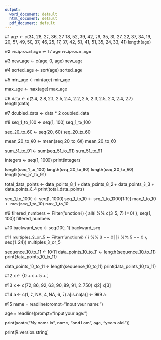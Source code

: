 ```yaml
---
output:
  word_document: default
  html_document: default
  pdf_document: default
---
```

#1
age <- c(34, 28, 22, 36, 27, 18, 52, 39, 42, 29, 35, 31, 27, 22, 37, 34, 19, 20, 57, 49, 50, 37, 46, 25, 17, 37, 42, 53, 41, 51, 35, 24, 33, 41)
length(age)

#2
reciprocal_age <- 1 / age
reciprocal_age

#3
new_age <- c(age, 0, age)
new_age

#4
sorted_age <- sort(age)
sorted_age

#5
min_age <- min(age)
min_age

max_age <- max(age)
max_age

#6
data <- c(2.4, 2.8, 2.1, 2.5, 2.4, 2.2, 2.5, 2.3, 2.5, 2.3, 2.4, 2.7)
length(data)

#7
doubled_data <- data * 2
doubled_data

#8
seq_1_to_100 <- seq(1, 100)
seq_1_to_100

seq_20_to_60 <- seq(20, 60)
seq_20_to_60

mean_20_to_60 <- mean(seq_20_to_60)
mean_20_to_60

sum_51_to_91 <- sum(seq_51_to_91)
sum_51_to_91

integers <- seq(1, 1000)
print(integers)

length(seq_1_to_100)
length(seq_20_to_60)
length(seq_20_to_60)
length(seq_51_to_91)

total_data_points <- data_points_8_1 + data_points_8_2 + data_points_8_3 + data_points_8_4
print(total_data_points)


seq_1_to_1000 <- seq(1, 1000)
seq_1_to_10 <- seq_1_to_1000[1:10]
max_1_to_10 <- max(seq_1_to_10)
max_1_to_10

#9
filtered_numbers <- Filter(function(i) { all(i %% c(3, 5, 7) != 0) }, seq(1, 100))
filtered_numbers

#10
backward_seq <- seq(100, 1)
backward_seq

#11
multiples_3_or_5 <- Filter(function(i) { i %% 3 == 0 || i %% 5 == 0 }, seq(1, 24))
multiples_3_or_5

sequence_10_to_11 <- 10:11
data_points_10_to_11 <- length(sequence_10_to_11)
print(data_points_10_to_11)

data_points_10_to_11 <- length(sequence_10_to_11)
print(data_points_10_to_11)


#12
x <- {0 + x + 5 + }

#13
x <- c(72, 86, 92, 63, 90, 89, 91, 2, 750)
x[2]
x[3]

#14
a <- c(1, 2, NA, 4, NA, 6, 7)
a[is.na(a)] <- 999
a

#15
name = readline(prompt="Input your name: ")

age = readline(prompt="Input your age: ")

print(paste("My name is", name, "and I am", age, "years old."))

print(R.version.string)





